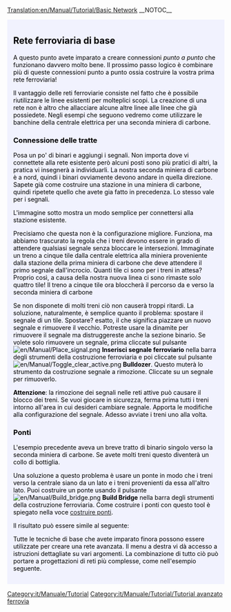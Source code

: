 [[Translation:en/Manual/Tutorial/Basic Network]]
__NOTOC__

{{en/Tabs|3|3
|it/Manuale/Tutorial/Due banchine|1. Due stazioni<!--
-->|it/Manuale/Tutorial/Due binari|2. Due binari<!--
-->|it/Manuale/Tutorial/Rete ferroviaria di base|3. Rete ferroviaria di base}}
<div style="padding:.5em 1em 1em 1em; border-top:none; background-color:#f1f2fe; color:#000;">
{{it/Manuale/Tutorial/MenuT}}
== Rete ferroviaria di base == <!--Basic Network-->
A questo punto avete imparato a creare connessioni ''punto a punto'' che funzionano davvero molto bene. Il prossimo passo logico è combinare più di queste connessioni punto a punto ossia costruire la vostra prima rete ferroviaria!

<!--Now you can create point-to-point connections which work really quite well. The next logical step is to combine multiple of these point-to-point connections: building your first rail network!-->

Il vantaggio delle reti ferroviarie consiste nel fatto che è possibile riutilizzare le linee esistenti per molteplici scopi. La creazione di una rete non è altro che allacciare alcune altre linee alle linee che già possiedete. Negli esempi che seguono vedremo come utilizzare le banchine della centrale elettrica per una seconda miniera di carbone.

<!--The advantage of rail networks is that you can reuse existing tracks for multiple purposes. Creating a network is not much more than just attaching some other tracks to the tracks you already have. In the following examples we'll be looking at using the platforms at the power plant for a second coal mine.-->

=== Connessione delle tratte === <!--Connecting the track-->
Posa un po' di binari e aggiungi i segnali. Non importa dove vi connettete alla rete esistente però alcuni posti sono più pratici di altri, la pratica vi insegnerà a individuarli. La nostra seconda miniera di carbone è a nord, quindi i binari ovviamente devono andare in quella direzione. Sapete già come costruire una stazione in una miniera di carbone, quindi ripetete quello che avete gia fatto in precedenza. Lo stesso vale per i segnali.

<!--Place some track and add signals. It doesn't really matter where you connect to your existing network, but some places are more practical than others. The best way to learn this is just by doing. Our second coal mine is to the north, so the tracks obviously need to go in that direction. You already know how to build a station at a coal mine, so just repeat what you've done before. The same applies to the signals.-->

L'immagine sotto mostra un modo semplice per connettersi alla stazione esistente.
{{en/Phototable|[[File:en/Manual/Tutorial/Tutorial network simple.png|400px]]|Una seconda tratta ferroviaria collegata alla centrale elettrica (clicca per ingrandire)|none}}

<!--The image below shows a simple way to connect to the existing station.

{{Phototable|[[File:en/Manual/Tutorial/Tutorial network simple.png|400px]]|A second railway line connected to the power plant station (click to enlarge)|none}}-->

Precisiamo che questa non è la configurazione migliore. Funziona, ma abbiamo trascurato la regola che i treni devono essere in grado di attendere qualsiasi segnale senza bloccare le intersezioni. Immaginate un treno a cinque tile dalla centrale elettrica alla miniera proveniente dalla stazione della prima miniera di carbone che deve attendere il primo segnale dall'incrocio. Quanti tile ci sono per i treni in attesa? Proprio così, a causa della nostra nuova linea ci sono rimaste solo quattro tile! Il treno a cinque tile ora bloccherà il percorso da e verso la seconda miniera di carbone

<!--Note that this is not the most ideal setup. It works, but we slightly forgot about the rule trains need to be able to wait at any signal without blocking intersections. Imagine a five-tile train from the power plant to the original coal mine that has to wait at the first signal from the junction. How many tiles are there for waiting trains? That's right, due to our new track there's only four tiles left! The five-tile train will now block the path to and from the second coal mine.-->

Se non disponete di molti treni ciò non causerà troppi ritardi.  La soluzione, naturalmente, è semplice quanto il problema: spostare il segnale di un tile. Spostare? esatto, il che significa piazzare un nuovo segnale e rimuovere il vecchio. Potreste usare la dinamite per rimuovere il segnale ma distruggereste anche la sezione binario. Se volete solo rimuovere un segnale, prima cliccate sul pulsante [[File:en/Manual/Place signal.png]] '''Inserisci segnale ferroviario''' nella barra degli strumenti della costruzione ferroviaria e poi cliccate sul  pulsante [[File:en/Manual/Toggle clear active.png ]] '''Bulldozer'''. Questo muterà lo strumento da costruzione segnale a rimozione. Cliccate su un segnale per rimuoverlo.

<!--If you don't have too many trains, this will not cause too many delays. The solution of course is as easy as the problem: move the signal one tile. Move? Yes, that's placing a new signal and removing the old. You can use the dynamite to remove the signal, but that also removes the track section. If you only want to remove a signal, first click the [[File:en/Manual/Place signal.png]] '''Place Railway Signal''' button in the railway construction toolbar and then click the [[File:en/Manual/Toggle clear active.png]] '''Bulldozer''' button. This will change the signal tool from building to removing. Click a signal to remove it.-->

'''Attenzione''': la rimozione dei segnali nelle reti attive può causare il blocco dei treni. Se vuoi giocare in sicurezza, ferma prima tutti i treni intorno all'area in cui desideri cambiare segnale. Apporta le modifiche alla configurazione del segnale. Adesso avviate i treni uno alla volta.

<!--'''Warning''': Removing signals in active networks can cause trains to crash. If you want to play safe, first stop all trains around the area that you want to change signal in. Make the changes to the signal setup. Now start the trains one at a time.-->

=== Ponti === <!--Bridges-->

L'esempio precedente aveva un breve tratto di binario singolo verso la seconda miniera di carbone. Se avete molti treni questo diventerà un collo di bottiglia.

<!--The previous example had a bit of single track towards the second coal mine. If you have a lot of trains, this will become a bottleneck.-->

Una soluzione a questo problema è usare un ponte in modo che i treni verso la centrale siano da un lato e i treni provenienti da essa all'altro lato. Puoi costruire un ponte usando il pulsante [[File:en/Manual/Build bridge.png]] '''Build Bridge''' nella barra degli strumenti della costruzione ferroviaria. Come costruire i ponti con questo tool è spiegato nella voce [[en/Manual/Building bridges | costruire ponti]].

<!--A solution to this is to use a bridge such that trains towards the power plant are at one side and trains from it at the other side. You can build a bridge using the [[File:en/Manual/Build bridge.png]] '''Build Bridge''' button in the railway construction toolbar. How to build bridges from there is explained in the separate [[Building bridges|building bridges article]].-->

Il risultato può essere simile al seguente:

{{en/Phototable|[[File:en/Manual/Tutorial/Tutorial network bridge.png|400px]]|Un ponte in una rete ferroviaria (clicca per ingrandire)|none}}

<!--The result can look somewhat like the following:

{{Phototable|[[File:en/Manual/Tutorial/Tutorial network bridge.png|400px]]|A bridge in the rail network (click to enlarge)|none}}-->

Tutte le tecniche di base che avete imparato finora possono essere utilizzate per creare una rete avanzata. Il menu a destra vi dà accesso a istruzioni dettagliate su vari argomenti. La combinazione di tutto ciò può portare a progettazioni di reti più complesse, come nell'esempio seguente.

{{en/Phototable|[[File:en/Manual/Tutorial/Plufingford Transport, 22nd Mar 2032.png|512px]]|Una rete avanzata che in linea di principio è identica alle tecniche spiegate in questo tutorial, solo molto più grande! (clicca per ingrandire)|none}}

<!--All the basic techniques you've learned so far can be used to create an advanced network. The menu at the right gives you access to detailed instructions on various topics. Combining all this can eventually lead to more complex network designs, as in the example below.

{{Phototable|[[File:en/Manual/Tutorial/Plufingford Transport, 22nd Mar 2032.png|512px]]|An advanced network which in principle is identical to the techniques explained in this tutorial, only much bigger! (click to enlarge)|none}}-->


</div>
[[Category:it/Manuale/Tutorial]]
[[Category:it/Manuale/Tutorial/Tutorial avanzato ferrovia]]